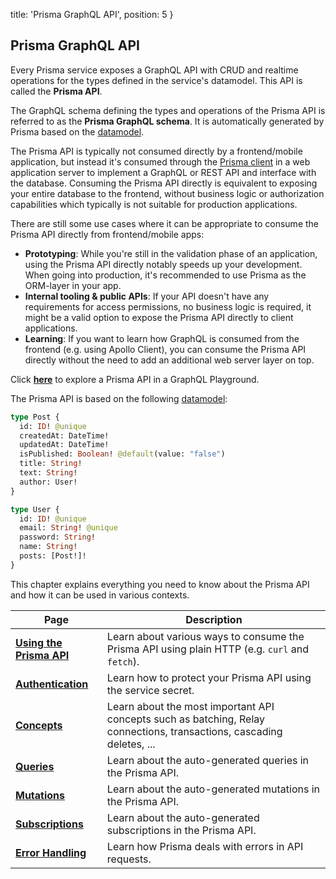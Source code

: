 
  title: 'Prisma GraphQL API',
  position: 5
}

## Prisma GraphQL API

Every Prisma service exposes a GraphQL API with CRUD and realtime operations for the types defined in the service's datamodel. This API is called the **Prisma API**.

The GraphQL schema defining the types and operations of the Prisma API is referred to as the **Prisma GraphQL schema**. It is automatically generated by Prisma based on the [datamodel](knul).

<Warning>

The Prisma API is typically not consumed directly by a frontend/mobile application, but instead it's consumed through the [Prisma client](/prisma-client) in a web application server to implement a GraphQL or REST API and interface with the database. Consuming the Prisma API directly is equivalent to exposing your entire database to the frontend, without business logic or authorization capabilities which typically is not suitable for production applications.

</Warning>

There are still some use cases where it can be appropriate to consume the Prisma API directly from frontend/mobile apps:

- **Prototyping**: While you're still in the validation phase of an application, using the Prisma API directly notably speeds up your development. When going into production, it's recommended to use Prisma as the ORM-layer in your app.
- **Internal tooling & public APIs**: If your API doesn't have any requirements for access permissions, no business logic is required, it might be a valid option to expose the Prisma API directly to client applications.
- **Learning**: If you want to learn how GraphQL is consumed from the frontend (e.g. using Apollo Client), you can consume the Prisma API directly without the need to add an additional web server layer on top.

<Collapse title="Try out the Prisma API in a GrapQL Playground">

Click [**here**](https://eu1.prisma.sh/running-examples/hello-world/dev) to explore a Prisma API in a GraphQL Playground.

The Prisma API is based on the following [datamodel](knul):

```graphql
type Post {
  id: ID! @unique
  createdAt: DateTime!
  updatedAt: DateTime!
  isPublished: Boolean! @default(value: "false")
  title: String!
  text: String!
  author: User!
}

type User {
  id: ID! @unique
  email: String! @unique
  password: String!
  name: String!
  posts: [Post!]!
}
```

</Collapse>

This chapter explains everything you need to know about the Prisma API and how it can be used in various contexts.

| Page | Description |
| -- | --- |
| [**Using the Prisma API**](nms2) | Learn about various ways to consume the Prisma API using plain HTTP (e.g. `curl` and `fetch`). |
| [**Authentication**](ghd4) | Learn how to protect your Prisma API using the service secret. |
| [**Concepts**](vw4d) | Learn about the most important API concepts such as batching, Relay connections, transactions, cascading deletes, ... 
| [**Queries**](qwe1) | Learn about the auto-generated queries in the Prisma API. |
| [**Mutations**](qwe2) | Learn about the auto-generated mutations in the Prisma API. |
| [**Subscriptions**](qwe3) | Learn about the auto-generated subscriptions in the Prisma API. |
| [**Error Handling**](pdfv) | Learn how Prisma deals with errors in API requests. |